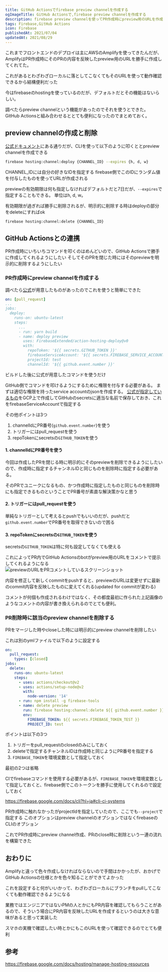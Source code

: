 ```yaml
---
title: GitHub Actionsでfirebase preview channelを作成する
ogImageTitle: GitHub Actionsで,firebase preview channelを作成する
description: firebase preview channelを使ってPR作成時にpreview用のURLを作成する。それをGitHub ActionsでPRにコメントする方法を記載。
tags: Firebase,GitHub Actions
icon: Firebase
publishedAt: 2021/07/04
updatedAt: 2021/08/29
---
```


これまでフロントエンドのデプロイは主にAWSのAmplifyを使ってきたんだが、AmplifyはPR作成時にそのPRの内容を反映したpreview用のURLを勝手に作成してくれてた。

これがあるとわざわざローカルに落としてこなくてもそのURLを使って動作確認できるから結構便利だった

今はfirebaseのhostingを使っているのだが、デフォルトだとその機能はないらしい。

調べたらpreview channelという機能があったのでそれを使うとできた。
GitHub Actionsと組み合わせるととても便利になったのでまとめておく。

## preview channelの作成と削除

[公式ドキュメント](https://firebase.google.com/docs/hosting/manage-hosting-resources)にある通りだが、CLIを使って以下のように叩くととpreview channelを作成できる

```bash
firebase hosting:channel:deploy {CHANNEL_ID} --expires {h, d, w}
```

CHANNEL\_IDには自分の好きなIDを指定する
firebase側でこのIDにランダム値を付与したものを使ってURLが作成される

previewの有効期限は何も指定しなければデフォルトだと7日だが、`--expires`で指定することもできる。
単位はh, d, w。

有効期限が過ぎれば勝手に削除されるが、明示的に削除する時はdeployの部分をdeleteにすればok

```bash
firebase hosting:channel:delete {CHANNEL_ID}
```

## GitHub Actionsとの連携

PR作成時にいちいちコマンドを叩くのはめんどいので、GitHub Actionsで勝手に作成してくれるようにしたい
そしてそのPRを閉じた時にはそのpreviewを明示的に削除するようにしたい

### PR作成時にpreview channelを作成する

調べたら[公式](https://github.com/FirebaseExtended/action-hosting-deploy)が用意したものがあったのでこれを使うと簡単にできた

```yaml title="deploy-preview.yml" {1,12-13,15}
on: [pull_request]
...
jobs:
  deploy:
    runs-on: ubuntu-latest
    steps:
      ...
      - run: yarn build
      - name: deploy preview
        uses: FirebaseExtended/action-hosting-deploy@v0
        with:
          repoToken: '${{ secrets.GITHUB_TOKEN }}'
          firebaseServiceAccount: '${{ secrets.FIREBASE_SERVICE_ACCOUNT_TEST }}'
          projectId: test
          channelId: '${{ github.event.number }}'
```

ビルドした後に公式が用意したコマンドを使うだけ

GitHub側でコマンドを叩けるようにするために権限を付与する必要がある。
まずは適切な権限を持ったservice accountのjsonを作成する。
[公式が指定しているもの](https://github.com/FirebaseExtended/action-hosting-deploy/blob/main/docs/service-account.md)をGCP上で作成してGitHubのsecretsに適当な名前で保存しておき、これをfirebaseServiceAccountで指定する

その他ポイントは3つ

1. channelIdにPR番号(`github.event.number`)を使う
2. トリガーにはpull\_requestを使う
3. repoTokenにsecretsの`GITHUB_TOKEN`を使う

#### 1. channelIdにPR番号を使う

今回は作成したPRを閉じる時に明示的にそのpreviewを削除できるようにしたいので、作成時に指定するチャンネルIDと同じものを削除時に指定する必要がある。

そのPRでユニークになるもの、かつ作成時に指定したものと同じものを削除時にも指定できるものということでPR番号が素直な解決策かなと思う

#### 2. トリガーにはpull\_requestを使う

単純なトリガーとして考えるとpushでもいいのだが、pushだと`github.event.number`でPR番号を取得できないので困る

#### 3. repoTokenにsecretsの`GITHUB_TOKEN`を使う

secretsの`GITHUB_TOKEN`は特に何も設定してなくても使える

これによってPR内でGitHub Actionsのbotがpreview用のURLをコメントで提示してくれるようになる
![previewのURLをPRコメントしているスクリーンショット](/assets/article/github-actions-firebase-preview/pr-comment.webp)

内容を修正して新しくcommitをpushすると、previewのURLは変更せずに最新のcommit内容を反映したものに変えてくれる(updated for commitが変わる)

コメントが何個も作成されるわけではなく、その都度最初に作られた上記画像のようなコメントの内容が書き換えられるのでとても便利。

### PR削除時に該当のpreview channelを削除する

PRをマージした時やcloseした時には明示的にpreview channelを削除したい

これは別のymlファイルで以下のように設定する

```yaml title="delete-preview.yml" {3,14}
on:
  pull_request:
    types: [closed]
jobs:
  delete:
    runs-on: ubuntu-latest
    steps:
      - uses: actions/checkout@v2
      - uses: actions/setup-node@v2
        with:
          node-version: '14'
      - run: npm install -g firebase-tools
      - name: delete preview
        run: firebase hosting:channel:delete ${{ github.event.number }} --project=${{ env.PROJECT_ID }} -f
        env:
          FIREBASE_TOKEN: ${{ secrets.FIREBASE_TOKEN_TEST }}
          PROJECT_ID: test
```

ポイントは以下の3つ

1. トリガーをpull\_requestのclosedのみにしておく
2. deleteで指定するチャンネルIDは作成時と同じようにPR番号を指定する
3. `FIREBASE_TOKEN`を環境変数として指定しておく

最初の2つは省略

CIでfirebaseコマンドを使用する必要があるが、`FIREBASE_TOKEN`を環境変数として指定しておくと、firebase側でこのトークンを勝手に使用してくれるので設定しておく


https://firebase.google.com/docs/cli?hl=ja#cli-ci-systems

PR作成時に触れなかったがprojectIdを指定していたので、ここでも`--project`で指定する
このオプションはpreview channelのオプションではなくfirebaseのCLIのオプション

これでPR作成時にpreview channel作成、PRのclose時に削除という一連の流れを構築できた

## おわりに

Amplifyと違って色々作成しなければならないので手間はかかったが、おかげでGitHub Actionsの仕様とかを色々知ることができてよかった

これを設定すると何がいいかって、わざわざローカルにブランチをpullしてこなくても動作確認できるようになる

業務ではエンジニアではないPMの人とかにもPR内容を確認してもらうことがあるので、そういう場合にPR内容を反映したURLを作成するというのは大きな意味があると思って実装した

スマホの実機で確認したい時とかにもこのURLを使って確認できるのでとても便利

## 参考

https://firebase.google.com/docs/hosting/manage-hosting-resources

<EmbedLink url="https://github.com/FirebaseExtended/action-hosting-deploy" />
